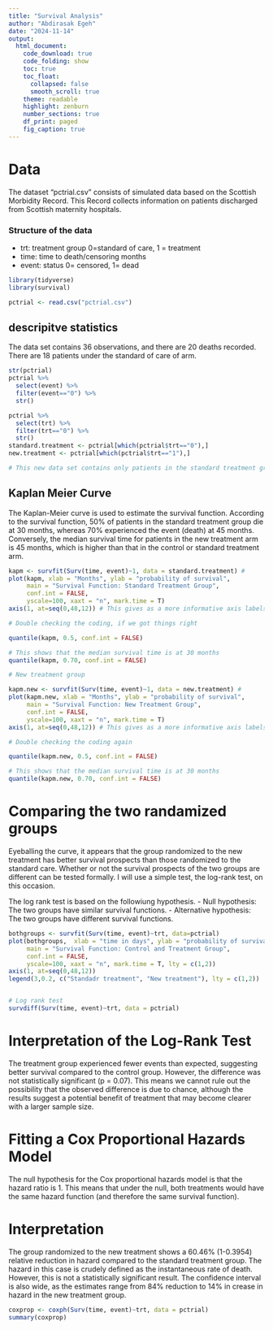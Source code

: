 ```yaml
---
title: "Survival Analysis"
author: "Abdirasak Egeh"
date: "2024-11-14"
output:
  html_document:
    code_download: true
    code_folding: show
    toc: true
    toc_float:                      
      collapsed: false             
      smooth_scroll: true
    theme: readable
    highlight: zenburn
    number_sections: true
    df_print: paged
    fig_caption: true
---
```


# Data

The dataset “pctrial.csv” consists of simulated data based on the Scottish Morbidity Record. This Record collects information on patients discharged from Scottish maternity hospitals. 

### Structure of the data

 - trt:	treatment group	0=standard of care, 1 = treatment
 - time:	time to death/censoring	months
 - event:	status	0= censored, 1= dead

```r
library(tidyverse)
library(survival)

pctrial <- read.csv("pctrial.csv")
```

## descripitve statistics
The data set contains 36 observations, and there are 20 deaths recorded. There are 18 patients under the standard of care of arm. 

```r
str(pctrial)
pctrial %>% 
  select(event) %>% 
  filter(event=="0") %>% 
  str()

pctrial %>% 
  select(trt) %>% 
  filter(trt=="0") %>% 
  str()
standard.treatment <- pctrial[which(pctrial$trt=="0"),]
new.treatment <- pctrial[which(pctrial$trt=="1"),]

# This new data set contains only patients in the standard treatment group

```
## Kaplan Meier Curve

The Kaplan-Meier curve is used to estimate the survival function. According to the survival function, 50% of patients in the standard treatment group die at 30 months, whereas 70% experienced the event (death) at 45 months. Conversely, the median survival time for patients in the new treatment arm is 45 months, which is higher than that in the control or standard treatment arm.

```r

kapm <- survfit(Surv(time, event)~1, data = standard.treatment) # 
plot(kapm, xlab = "Months", ylab = "probability of survival",
     main = "Survival Function: Standard Treatment Group", 
     conf.int = FALSE, 
     yscale=100, xaxt = "n", mark.time = T)
axis(1, at=seq(0,48,12)) # This gives as a more informative axis labels, in 12-month increments.

# Double checking the coding, if we got things right

quantile(kapm, 0.5, conf.int = FALSE)

# This shows that the median survival time is at 30 months
quantile(kapm, 0.70, conf.int = FALSE)

# New treatment group

kapm.new <- survfit(Surv(time, event)~1, data = new.treatment) # 
plot(kapm.new, xlab = "Months", ylab = "probability of survival",
     main = "Survival Function: New Treatment Group", 
     conf.int = FALSE, 
     yscale=100, xaxt = "n", mark.time = T)
axis(1, at=seq(0,48,12)) # This gives as a more informative axis labels, in 12-month increments.

# Double checking the coding again

quantile(kapm.new, 0.5, conf.int = FALSE)

# This shows that the median survival time is at 30 months
quantile(kapm.new, 0.70, conf.int = FALSE)

```
# Comparing the two randamized groups

Eyeballing the curve, it appears that the group randomized to the new treatment has better survival prospects than those randomized to the standard care. Whether or not the survival prospects of the two groups are different can be tested formally. I will use a simple test, the log-rank test, on this occasion.


The log rank test is based on the followiung hypothesis.
 - Null hypothesis: The two groups have similar survival functions.
 - Alternative hypothesis: The two groups have different survival functions.
 

```r
bothgroups <- survfit(Surv(time, event)~trt, data=pctrial)
plot(bothgroups,  xlab = "time in days", ylab = "probability of survival",
     main = "Survival Function: Control and Treatment Group", 
     conf.int = FALSE, 
     yscale=100, xaxt = "n", mark.time = T, lty = c(1,2))
axis(1, at=seq(0,48,12))
legend(3,0.2, c("Standadr treatment", "New treatment"), lty = c(1,2))


# Log rank test
survdiff(Surv(time, event)~trt, data = pctrial)

```
# Interpretation of the Log-Rank Test

The treatment group experienced fewer events than expected, suggesting better survival compared to the control group. However, the difference was not statistically significant (p = 0.07). This means we cannot rule out the possibility that the observed difference is due to chance, although the results suggest a potential benefit of treatment that may become clearer with a larger sample size.

# Fitting a Cox Proportional Hazards Model

The null hypothesis for the Cox proportional hazards model is that the hazard ratio is 1. This means that under the null, both treatments would have the same hazard function (and therefore the same survival function).

# Interpretation

The group randomized to the new treatment shows a 60.46% (1-0.3954) relative reduction in hazard compared to the standard treatment group. The hazard in this case is crudely defined as the instantaneous rate of death. However, this is not a statistically significant result. The confidence interval is also wide, as the estimates range from 84% reduction to 14% in crease in hazard in the new treatment group.


```r
coxprop <- coxph(Surv(time, event)~trt, data = pctrial)
summary(coxprop)

```

